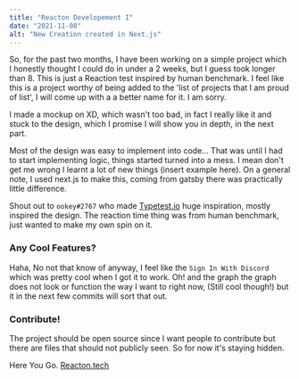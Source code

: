 ---
title: "Reacton Developement I"
date: "2021-11-08"
alt: "New Creation created in Next.js"
---

So, for the past two months, I have been working on a simple project which I honestly thought I could do in 
under a 2 weeks, but I guess took longer than 8.  This is just a Reaction test inspired by human benchmark. 
I feel like this is a project worthy of being added to the 'list of projects that I am proud of list', 
I will come up with a a better name for it. I am sorry. 

I made a mockup on XD, which wasn't too bad, in fact I really like it and stuck to the design, which 
I promise I will show you in depth, in the next part. 

Most of the design was easy to implement into code...
That was until I had to start implementing logic, things started turned into a mess. 
I mean don't get me wrong I learnt a lot of new things (insert example here). On a general note, 
I used next.js to make this, coming from gatsby there was practically little difference.  

Shout out to `ookey#2767` who made [Typetest.io](http://Typetest.io) huge inspiration, mostly inspired the design. 
The reaction time thing was from human benchmark, just wanted to make my own spin on it. 

### Any Cool Features?

Haha, No not that know of anyway, I feel like the `Sign In With Discord`  
which was pretty cool when I got it to work. Oh! and the graph the graph does not look or
function the way I want to right now, (Still cool though!) but it in the next few commits will sort that out. 

### Contribute!
The project should be open source since I want people to contribute 
but there are files that should not publicly seen. So for now it's staying hidden.

Here You Go.
[Reacton.tech](http://reacton.tech)
